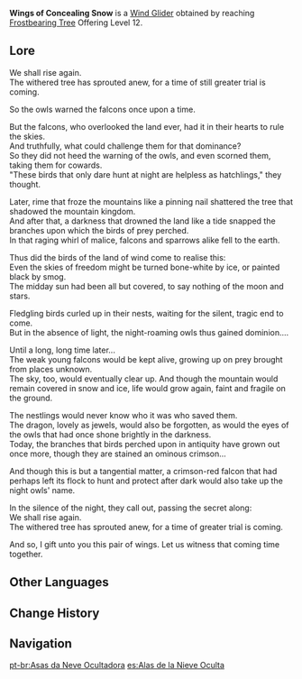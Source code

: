 {{Item Infobox
|id           = 140006
|image        = <gallery>
Item Wings of Concealing Snow.png|Icon
Wind Glider Wings of Concealing Snow.png|Full
</gallery>
|type         = Wind Gliders
|rarity       = 4
|description  = Stylized wind glider. A gift left behind by a bird of prey that once soared among [[Dragonspine|these mountains]].
|source1      = Reach [[Frostbearing Tree]] Offering Level 12.
}}
'''Wings of Concealing Snow''' is a [[Wind Glider]] obtained by reaching [[Frostbearing Tree]] Offering Level 12.

==Lore==
We shall rise again.<br />
The withered tree has sprouted anew, for a time of still greater trial is coming.

So the owls warned the falcons once upon a time.

But the falcons, who overlooked the land ever, had it in their hearts to rule the skies.<br />
And truthfully, what could challenge them for that dominance?<br />
So they did not heed the warning of the owls, and even scorned them, taking them for cowards.<br />
"These birds that only dare hunt at night are helpless as hatchlings," they thought.

Later, rime that froze the mountains like a pinning nail shattered the tree that shadowed the mountain kingdom.<br />
And after that, a darkness that drowned the land like a tide snapped the branches upon which the birds of prey perched.<br />
In that raging whirl of malice, falcons and sparrows alike fell to the earth.

Thus did the birds of the land of wind come to realise this:<br />
Even the skies of freedom might be turned bone-white by ice, or painted black by smog.<br />
The midday sun had been all but covered, to say nothing of the moon and stars.

Fledgling birds curled up in their nests, waiting for the silent, tragic end to come.<br />
But in the absence of light, the night-roaming owls thus gained dominion....

Until a long, long time later...<br />
The weak young falcons would be kept alive, growing up on prey brought from places unknown.<br />
The sky, too, would eventually clear up. And though the mountain would remain covered in snow and ice, life would grow again, faint and fragile on the ground.

The nestlings would never know who it was who saved them.<br />
The dragon, lovely as jewels, would also be forgotten, as would the eyes of the owls that had once shone brightly in the darkness.<br />
Today, the branches that birds perched upon in antiquity have grown out once more, though they are stained an ominous crimson...

And though this is but a tangential matter, a crimson-red falcon that had perhaps left its flock to hunt and protect after dark would also take up the night owls' name.

In the silence of the night, they call out, passing the secret along:<br />
We shall rise again.<br />
The withered tree has sprouted anew, for a time of greater trial is coming.

And so, I gift unto you this pair of wings. Let us witness that coming time together.

==Other Languages==
{{Other Languages
|en      = Wings of Concealing Snow
|zhs     = 雪隐之翼
|zhs_rm  = Xué Yǐn zhī Yì
|zht     = 雪隱之翼
|zht_rm  = Xué Yǐn zhī Yì
|zh_tl   = Wings of Snow-Concealment
|ja      = 雪隠れの翼
|ja_rm   = Yukiyore no Tsubasa{{Assumed}}
|ja_tl   = Wings of Snow-Concealing
|ko      = 설은의 날개
|ko_rm   = Seol'eun-ui Nalgae
|ko_tl   = Wings of Concealing Snow
|es      = Alas de la Nieve Oculta
|es_tl   = Wings of the Concealed Snow
|fr      = Ailes nivales
|fr_tl   = Nival Wings
|ru      = Крылья укрытых снегов
|ru_tl   = 
|th      = Wings of Concealing Snow
|vi      = Cánh Tuyết Ẩn
|vi_tl   = 
|de      = Im Schnee versteckte Flügel
|de_tl   = Wings Concealed in Snow
|id      = Wings of Concealing Snow
|pt      = Asas da Neve Ocultadora
|pt_tl   = Wings of Concealing Snow
}}

==Change History==
{{Change History|1.2}}

==Navigation==
{{Dressing Room Navbox|type=glider}}

[[pt-br:Asas da Neve Ocultadora]]
[[es:Alas de la Nieve Oculta]]